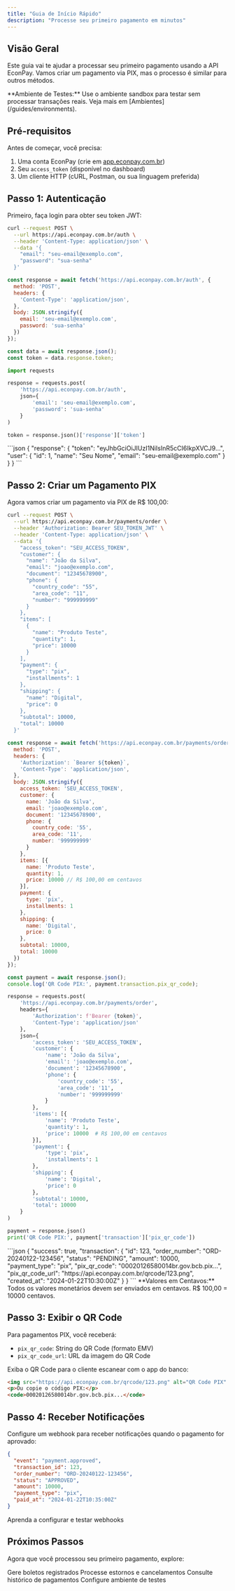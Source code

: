 ```yaml
---
title: "Guia de Início Rápido"
description: "Processe seu primeiro pagamento em minutos"
---
```


## Visão Geral

Este guia vai te ajudar a processar seu primeiro pagamento usando a API EconPay. Vamos criar um pagamento via PIX, mas o processo é similar para outros métodos.

<Note>
  **Ambiente de Testes:** Use o ambiente sandbox para testar sem processar transações reais. Veja mais em [Ambientes](/guides/environments).
</Note>

## Pré-requisitos

Antes de começar, você precisa:

1. Uma conta EconPay (crie em [app.econpay.com.br](https://app.econpay.com.br))
2. Seu `access_token` (disponível no dashboard)
3. Um cliente HTTP (cURL, Postman, ou sua linguagem preferida)

## Passo 1: Autenticação

Primeiro, faça login para obter seu token JWT:

```bash cURL
curl --request POST \
  --url https://api.econpay.com.br/auth \
  --header 'Content-Type: application/json' \
  --data '{
    "email": "seu-email@exemplo.com",
    "password": "sua-senha"
  }'
```

```javascript JavaScript
const response = await fetch('https://api.econpay.com.br/auth', {
  method: 'POST',
  headers: {
    'Content-Type': 'application/json',
  },
  body: JSON.stringify({
    email: 'seu-email@exemplo.com',
    password: 'sua-senha'
  })
});

const data = await response.json();
const token = data.response.token;
```

```python Python
import requests

response = requests.post(
    'https://api.econpay.com.br/auth',
    json={
        'email': 'seu-email@exemplo.com',
        'password': 'sua-senha'
    }
)

token = response.json()['response']['token']
```

<Accordion title="Resposta de Sucesso">
```json
{
  "response": {
    "token": "eyJhbGciOiJIUzI1NiIsInR5cCI6IkpXVCJ9...",
    "user": {
      "id": 1,
      "name": "Seu Nome",
      "email": "seu-email@exemplo.com"
    }
  }
}
```
</Accordion>

## Passo 2: Criar um Pagamento PIX

Agora vamos criar um pagamento via PIX de R$ 100,00:

```bash cURL
curl --request POST \
  --url https://api.econpay.com.br/payments/order \
  --header 'Authorization: Bearer SEU_TOKEN_JWT' \
  --header 'Content-Type: application/json' \
  --data '{
    "access_token": "SEU_ACCESS_TOKEN",
    "customer": {
      "name": "João da Silva",
      "email": "joao@exemplo.com",
      "document": "12345678900",
      "phone": {
        "country_code": "55",
        "area_code": "11",
        "number": "999999999"
      }
    },
    "items": [
      {
        "name": "Produto Teste",
        "quantity": 1,
        "price": 10000
      }
    ],
    "payment": {
      "type": "pix",
      "installments": 1
    },
    "shipping": {
      "name": "Digital",
      "price": 0
    },
    "subtotal": 10000,
    "total": 10000
  }'
```

```javascript JavaScript
const response = await fetch('https://api.econpay.com.br/payments/order', {
  method: 'POST',
  headers: {
    'Authorization': `Bearer ${token}`,
    'Content-Type': 'application/json',
  },
  body: JSON.stringify({
    access_token: 'SEU_ACCESS_TOKEN',
    customer: {
      name: 'João da Silva',
      email: 'joao@exemplo.com',
      document: '12345678900',
      phone: {
        country_code: '55',
        area_code: '11',
        number: '999999999'
      }
    },
    items: [{
      name: 'Produto Teste',
      quantity: 1,
      price: 10000 // R$ 100,00 em centavos
    }],
    payment: {
      type: 'pix',
      installments: 1
    },
    shipping: {
      name: 'Digital',
      price: 0
    },
    subtotal: 10000,
    total: 10000
  })
});

const payment = await response.json();
console.log('QR Code PIX:', payment.transaction.pix_qr_code);
```

```python Python
response = requests.post(
    'https://api.econpay.com.br/payments/order',
    headers={
        'Authorization': f'Bearer {token}',
        'Content-Type': 'application/json'
    },
    json={
        'access_token': 'SEU_ACCESS_TOKEN',
        'customer': {
            'name': 'João da Silva',
            'email': 'joao@exemplo.com',
            'document': '12345678900',
            'phone': {
                'country_code': '55',
                'area_code': '11',
                'number': '999999999'
            }
        },
        'items': [{
            'name': 'Produto Teste',
            'quantity': 1,
            'price': 10000  # R$ 100,00 em centavos
        }],
        'payment': {
            'type': 'pix',
            'installments': 1
        },
        'shipping': {
            'name': 'Digital',
            'price': 0
        },
        'subtotal': 10000,
        'total': 10000
    }
)

payment = response.json()
print('QR Code PIX:', payment['transaction']['pix_qr_code'])
```

<Accordion title="Resposta de Sucesso">
```json
{
  "success": true,
  "transaction": {
    "id": 123,
    "order_number": "ORD-20240122-123456",
    "status": "PENDING",
    "amount": 10000,
    "payment_type": "pix",
    "pix_qr_code": "00020126580014br.gov.bcb.pix...",
    "pix_qr_code_url": "https://api.econpay.com.br/qrcode/123.png",
    "created_at": "2024-01-22T10:30:00Z"
  }
}
```
</Accordion>

<Warning>
  **Valores em Centavos:** Todos os valores monetários devem ser enviados em centavos. R$ 100,00 = 10000 centavos.
</Warning>

## Passo 3: Exibir o QR Code

Para pagamentos PIX, você receberá:
- `pix_qr_code`: String do QR Code (formato EMV)
- `pix_qr_code_url`: URL da imagem do QR Code

Exiba o QR Code para o cliente escanear com o app do banco:

```html HTML
<img src="https://api.econpay.com.br/qrcode/123.png" alt="QR Code PIX" />
<p>Ou copie o código PIX:</p>
<code>00020126580014br.gov.bcb.pix...</code>
```

## Passo 4: Receber Notificações

Configure um webhook para receber notificações quando o pagamento for aprovado:

```json Exemplo de Webhook
{
  "event": "payment.approved",
  "transaction_id": 123,
  "order_number": "ORD-20240122-123456",
  "status": "APPROVED",
  "amount": 10000,
  "payment_type": "pix",
  "paid_at": "2024-01-22T10:35:00Z"
}
```

<Card title="Configurar Webhooks" icon="webhook" href="/guides/webhooks">
  Aprenda a configurar e testar webhooks
</Card>

## Próximos Passos

Agora que você processou seu primeiro pagamento, explore:

<CardGroup cols={2}>
  <Card title="Boleto Bancário" icon="file-invoice" href="/api-reference/payments/create-payment">
    Gere boletos registrados
  </Card>
  <Card title="Reembolsos" icon="rotate-left" href="/api-reference/payments/refund">
    Processe estornos e cancelamentos
  </Card>
  <Card title="Listar Transações" icon="list" href="/api-reference/transactions/list">
    Consulte histórico de pagamentos
  </Card>
  <Card title="Ambientes" icon="flask" href="/guides/environments">
    Configure ambiente de testes
  </Card>
</CardGroup>
